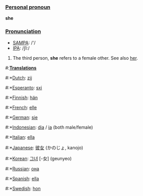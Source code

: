 ===[[Personal pronoun]]===
'''she'''

===[[Pronunciation]]===
*[[w:SAMPA|SAMPA]]: /'/
*[[w:IPA|IPA]]: /ʃI:/

# The third person, '''she''' refers to a female other. See also [[her]].

#:'''[[Translation]]s'''
#:*[[Dutch]]: [[zij]]
#:*[[Esperanto]]: [[sxi]]
#:*[[Finnish]]: [[hän]]
#:*[[French]]: [[elle]]
#:*[[German]]: [[sie]]
#:*[[Indonesian]]: [[dia]] / [[ia]] (both male/female)
#:*[[Italian]]: [[ella]]
#:*[[Japanese]]: [[彼女]] (かのじょ, kanojo)
#:*[[Korean]]: [[그녀]] [-女] (geunyeo)
#:*[[Russian]]: [[она]]
#:*[[Spanish]]: [[ella]]
#:*[[Swedish]]: [[hon]]